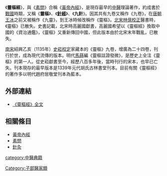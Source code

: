 {{中醫學}}
{{medical}}
《'''靈樞經'''》，與《[[素問|素問]]》合稱《[[黃帝內經|黃帝內經]]》，是現存最早的[[中醫|中醫]]理論著作，約成書於[[戰國|戰國]]時期，又稱《'''靈樞'''》、《'''[[針經|針經]]'''》、《'''九針'''》。因其共有九卷又稱作《九卷》，在[[唐朝|唐朝]][[王冰|王冰]]之前又被稱作《九靈》，到王冰時候改稱作《靈樞》。[[北宋|北宋]][[林億|林億]][[校對|校正]]醫書時，《靈樞》已散失。史書記載，北宋時高麗國獻書，高麗國希望以《靈樞經》換取中國的《資治通鑑》，《靈樞》又重新傳回中國，但此版本由於北宋末年戰亂，已散失。

[[南宋|南宋]]紹興乙亥（1135年）[[史崧|史崧]][[校對|校定]]家藏本的《靈樞》九卷，增廣為二十四卷，刊行於世，成為現代流傳的版本。明代[[馬蒔|馬蒔]]編《靈樞註證發微》，是歷史上全注《靈樞》的第一人。從史崧獻書至今，經歷八百多年後，當時刊行的宋本，也早已亡失。刊本現存的最早版本是1339年元代胡氏古林書堂刊本。目前有關《靈樞經》的著作多以明代趙府居敬堂刊本為藍本。

==外部連結==
*[http://ctext.org/huangdi-neijing/ling-shu-jing/zh 《靈樞經》全文] {{Wayback|url=http://ctext.org/huangdi-neijing/ling-shu-jing/zh |date=20200805043028 }}

==相關條目==
*[[黃帝內經|黃帝內經]]
*[[素問|素問]]
*[[針灸|針灸]]

{{CN-med-stub}}

[[Category:子部醫家類|Category:子部醫家類]]
[[category:中醫典籍|category:中醫典籍]]